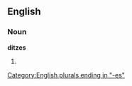 ==English==

===Noun===
'''ditzes'''

# {{plural of|[[ditz]]}}

[[Category:English plurals ending in "-es"]]